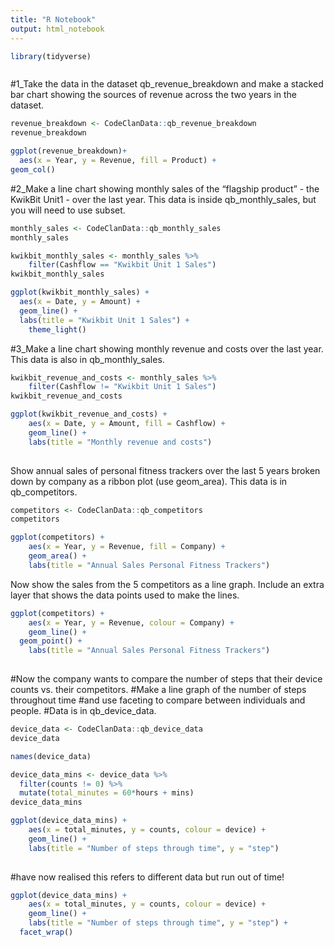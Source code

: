```yaml
---
title: "R Notebook"
output: html_notebook
---
```


```r
library(tidyverse)
```


```r

```

#1_Take the data in the dataset qb_revenue_breakdown and make a stacked bar chart showing the sources of revenue across the two years in the dataset.

```r
revenue_breakdown <- CodeClanData::qb_revenue_breakdown
revenue_breakdown
```

```r

ggplot(revenue_breakdown)+
  aes(x = Year, y = Revenue, fill = Product) +
geom_col()


```

#2_Make a line chart showing monthly sales of the “flagship product” - the KwikBit Unit1 - over the last year. This data is inside qb_monthly_sales, but you will need to use subset.
```r
monthly_sales <- CodeClanData::qb_monthly_sales
monthly_sales
```

```r
kwikbit_monthly_sales <- monthly_sales %>% 
    filter(Cashflow == "Kwikbit Unit 1 Sales")
kwikbit_monthly_sales
```


```r
ggplot(kwikbit_monthly_sales) +
  aes(x = Date, y = Amount) +
  geom_line() +
  labs(title = "Kwikbit Unit 1 Sales") +
    theme_light()

```


#3_Make a line chart showing monthly revenue and costs over the last year. This data is also in qb_monthly_sales.

```r
kwikbit_revenue_and_costs <- monthly_sales %>% 
    filter(Cashflow != "Kwikbit Unit 1 Sales")
kwikbit_revenue_and_costs
```
```r
ggplot(kwikbit_revenue_and_costs) +
    aes(x = Date, y = Amount, fill = Cashflow) +
    geom_line() +
    labs(title = "Monthly revenue and costs")
    

```


Show annual sales of personal fitness trackers over the last 5 years broken down by company as a ribbon plot (use geom_area). This data is in qb_competitors.


```r
competitors <- CodeClanData::qb_competitors
competitors
```
```r
ggplot(competitors) +
    aes(x = Year, y = Revenue, fill = Company) +
    geom_area() +
    labs(title = "Annual Sales Personal Fitness Trackers")

```


Now show the sales from the 5 competitors as a line graph. Include an extra layer that shows the data points used to make the lines.

```r
ggplot(competitors) +
    aes(x = Year, y = Revenue, colour = Company) +
    geom_line() +
  geom_point() +
    labs(title = "Annual Sales Personal Fitness Trackers") 
      
```


#Now the company wants to compare the number of steps that their device counts vs. their competitors. 
#Make a line graph of the number of steps throughout time
#and use faceting to compare between individuals and people. 
#Data is in qb_device_data.


```r
device_data <- CodeClanData::qb_device_data
device_data
```

```r
names(device_data)
```

```r
device_data_mins <- device_data %>% 
  filter(counts != 0) %>% 
  mutate(total_minutes = 60*hours + mins)
device_data_mins
```


```r
ggplot(device_data_mins) +
    aes(x = total_minutes, y = counts, colour = device) +
    geom_line() +
    labs(title = "Number of steps through time", y = "step") 
     

```


#have now realised this refers to different data but run out of time! 
```r
ggplot(device_data_mins) +
    aes(x = total_minutes, y = counts, colour = device) +
    geom_line() +
    labs(title = "Number of steps through time", y = "step") +
  facet_wrap()



```

